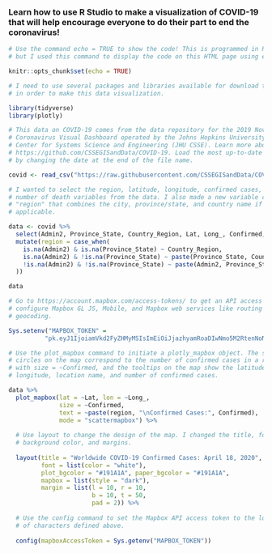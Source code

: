 
### Learn how to use R Studio to make a visualization of COVID-19 that will help encourage everyone to do their part to end the coronavirus!

```r

# Use the command echo = TRUE to show the code! This is programmed in R Studio using R Markdown, 
# but I used this command to display the code on this HTML page using echo = TRUE.

knitr::opts_chunk$set(echo = TRUE)

# I need to use several packages and libraries available for download through RStudio 
# in order to make this data visualization.

library(tidyverse)
library(plotly)

# This data on COVID-19 comes from the data repository for the 2019 Novel
# Coronavirus Visual Dashboard operated by the Johns Hopkins University
# Center for Systems Science and Engineering (JHU CSSE). Learn more about the data here:
# https://github.com/CSSEGISandData/COVID-19. Load the most up-to-date data
# by changing the date at the end of the file name.

covid <- read_csv("https://raw.githubusercontent.com/CSSEGISandData/COVID-19/master/csse_covid_19_data/csse_covid_19_daily_reports/04-18-2020.csv")
```

```r

# I wanted to select the region, latitude, longitude, confirmed cases, and
# number of death variables from the data. I also made a new variable called
# "region" that combines the city, province/state, and country name if
# applicable.

data <- covid %>% 
  select(Admin2, Province_State, Country_Region, Lat, Long_, Confirmed, Deaths) %>%
  mutate(region = case_when(
    is.na(Admin2) & is.na(Province_State) ~ Country_Region,
    is.na(Admin2) & !is.na(Province_State) ~ paste(Province_State, Country_Region, sep = ", "),
    !is.na(Admin2) & !is.na(Province_State) ~ paste(Admin2, Province_State, Country_Region, sep = ", ")
  ))

data
```

```r

# Go to https://account.mapbox.com/access-tokens/ to get an API access token to
# configure Mapbox GL JS, Mobile, and Mapbox web services like routing and
# geocoding.

Sys.setenv("MAPBOX_TOKEN" = 
          "pk.eyJ1IjoiamVkd2FyZHMyMSIsImEiOiJjazhyamRoaDIwNmo5M2RtenNoNTBlOW9mIn0.RCk9CZZqefyJMNnH76LhaQ")

# Use the plot_mapbox command to initiate a plotly_mapbox object. The size of
# circles on the map correspond to the number of confirmed cases in a region
# with size = ~Confirmed, and the tooltips on the map show the latitude,
# longitude, location name, and number of confirmed cases.

data %>% 
  plot_mapbox(lat = ~Lat, lon = ~Long_,
              size = ~Confirmed,
              text = ~paste(region, "\nConfirmed Cases:", Confirmed),
              mode = "scattermapbox") %>% 
  
  # Use layout to change the design of the map. I changed the title, font,
  # background color, and margins.
  
  layout(title = "Worldwide COVID-19 Confirmed Cases: April 18, 2020",
         font = list(color = "white"),
         plot_bgcolor = "#191A1A", paper_bgcolor = "#191A1A",
         mapbox = list(style = "dark"),
         margin = list(l = 10, r = 10,
                       b = 10, t = 50,
                       pad = 2)) %>% 
  
  # Use the config command to set the Mapbox API access token to the long string
  # of characters defined above.
  
  config(mapboxAccessToken = Sys.getenv("MAPBOX_TOKEN"))
```

